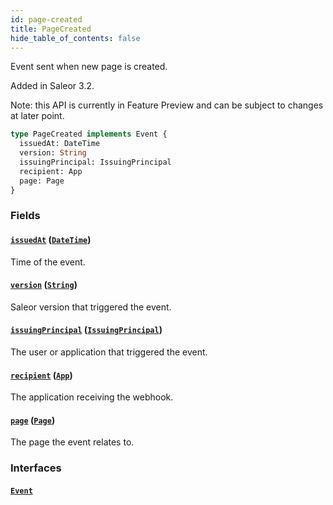 ```yaml
---
id: page-created
title: PageCreated
hide_table_of_contents: false
---
```


Event sent when new page is created.

Added in Saleor 3.2.

Note: this API is currently in Feature Preview and can be subject to changes at later point.

```graphql
type PageCreated implements Event {
  issuedAt: DateTime
  version: String
  issuingPrincipal: IssuingPrincipal
  recipient: App
  page: Page
}
```

### Fields

#### [`issuedAt`](#) ([`DateTime`](../../../developer/api-reference/scalars/date-time))

Time of the event.

#### [`version`](#) ([`String`](../../../developer/api-reference/scalars/string))

Saleor version that triggered the event.

#### [`issuingPrincipal`](#) ([`IssuingPrincipal`](../../../developer/api-reference/unions/issuing-principal))

The user or application that triggered the event.

#### [`recipient`](#) ([`App`](../../../developer/api-reference/objects/app))

The application receiving the webhook.

#### [`page`](#) ([`Page`](../../../developer/api-reference/objects/page))

The page the event relates to.

### Interfaces

#### [`Event`](../../../developer/api-reference/interfaces/event)
